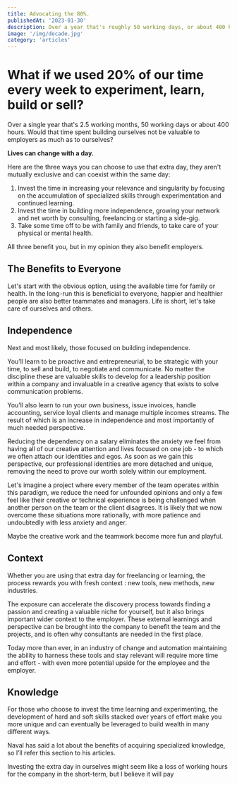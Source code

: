 ```yaml
---
title: Advocating the 80%.
publishedAt: '2023-01-30'
description: Over a year that's roughly 50 working days, or about 400 hours invested in yourself.
image: '/img/decade.jpg'
category: 'articles'
---
```


# What if we used 20% of our time every week to experiment, learn, build or sell?

Over a single year that's 2.5 working months, 50 working days or about 400 hours. Would that time spent building ourselves not be valuable to employers as much as to ourselves?

**Lives can change with a day.**

Here are the three ways you can choose to use that extra day, they aren't mutually exclusive and can coexist within the same day:

1. Invest the time in increasing your relevance and singularity by focusing on the accumulation of specialized skills through experimentation and continued learning.
2. Invest the time in building more independence, growing your network and net worth by consulting, freelancing or starting a side-gig.
3. Take some time off to be with family and friends, to take care of your physical or mental health.

All three benefit you, but in my opinion they also benefit employers.

## The Benefits to Everyone

Let's start with the obvious option, using the available time for family or health. In the long-run this is beneficial to everyone, happier and healthier people are also better teammates and managers. Life is short, let's take care of ourselves and others.

## Independence

Next and most likely, those focused on building independence.

You’ll learn to be proactive and entrepreneurial, to be strategic with your time, to sell and build, to negotiate and communicate. No matter the discipline these are valuable skills to develop for a leadership position within a company and invaluable in a creative agency that exists to solve communication problems.

You’ll also learn to run your own business, issue invoices, handle accounting, service loyal clients and manage multiple incomes streams. The result of which is an increase in independence and most importantly of much needed perspective.

Reducing the dependency on a salary eliminates the anxiety we feel from having all of our creative attention and lives focused on one job - to which we often attach our identities and egos. As soon as we gain this perspective, our professional identities are more detached and unique, removing the need to prove our worth solely within our employment.

Let's imagine a project where every member of the team operates within this paradigm, we reduce the need for unfounded opinions and only a few feel like their creative or technical experience is being challenged when another person on the team or the client disagrees. It is likely that we now overcome these situations more rationally, with more patience and undoubtedly with less anxiety and anger.

Maybe the creative work and the teamwork become more fun and playful.

## Context

Whether you are using that extra day for freelancing or learning, the process rewards you with fresh context : new tools, new methods, new industries.

The exposure can accelerate the discovery process towards finding a passion and creating a valuable niche for yourself, but it also brings important wider context to the employer. These external learnings and perspective can be brought into the company to benefit the team and the projects, and is often why consultants are needed in the first place.

Today more than ever, in an industry of change and automation maintaining the ability to harness these tools and stay relevant will require more time and effort - with even more potential upside for the employee and the employer.

## Knowledge

For those who choose to invest the time learning and experimenting, the development of hard and soft skills stacked over years of effort make you more unique and can eventually be leveraged to build wealth in many different ways.

Naval has said a lot about the benefits of acquiring specialized knowledge, so I’ll refer this section to his articles.

Investing the extra day in ourselves might seem like a loss of working hours for the company in the short-term, but I believe it will pay
